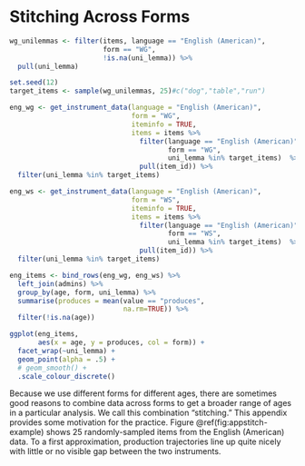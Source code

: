 # Stitching Across Forms {#appendix-stitching}



```r

wg_unilemmas <- filter(items, language == "English (American)", 
                       form == "WG", 
                       !is.na(uni_lemma)) %>% 
  pull(uni_lemma)

set.seed(12)
target_items <- sample(wg_unilemmas, 25)#c("dog","table","run")

eng_wg <- get_instrument_data(language = "English (American)",
                              form = "WG", 
                              iteminfo = TRUE, 
                              items = items %>%
                                filter(language == "English (American)", 
                                       form == "WG", 
                                       uni_lemma %in% target_items)  %>%
                                pull(item_id)) %>%
  filter(uni_lemma %in% target_items)

eng_ws <- get_instrument_data(language = "English (American)",
                              form = "WS", 
                              iteminfo = TRUE, 
                              items = items %>%
                                filter(language == "English (American)", 
                                       form == "WS", 
                                       uni_lemma %in% target_items)  %>%
                                pull(item_id)) %>%
  filter(uni_lemma %in% target_items)

eng_items <- bind_rows(eng_wg, eng_ws) %>%
  left_join(admins) %>%
  group_by(age, form, uni_lemma) %>%
  summarise(produces = mean(value == "produces", 
                            na.rm=TRUE)) %>%
  filter(!is.na(age))

ggplot(eng_items, 
       aes(x = age, y = produces, col = form)) + 
  facet_wrap(~uni_lemma) +
  geom_point(alpha = .5) + 
  # geom_smooth() +
  .scale_colour_discrete()
```

Because we use different forms for different ages, there are sometimes good reasons to combine data across forms to get a broader range of ages in a particular analysis. We call this combination "stitching." This appendix provides some motivation for the practice. Figure \@ref(fig:appstitch-example) shows 25 randomly-sampled items from the English (American) data. To a first approximation, production trajectories line up quite nicely with little or no visible gap between the two instruments. 



<!-- In contrast, this procedure does not work for full percentile ranks -- presumably because of the differences in difif -->
<!-- We can "stitch" across WS and WG forms to get a fuller picture of production across ages. There are several ways to accomplish this. The simplest is to use proportions for each form.  -->
<!-- This isn't particularly good. -->

<!-- ```{r appstitch-eng_prod} -->
<!-- num_words <- items %>% -->
<!--   filter(type == "word") %>% -->
<!--   group_by(language, form) %>% -->
<!--   summarise(n = n()) -->

<!-- vocab_data <- admins %>% -->
<!--   select(data_id, language, form, age, sex,  -->
<!--          mom_ed, birth_order, production, comprehension) %>%  -->
<!--   left_join(num_words) %>% -->
<!--   mutate(no_production = n - production) -->

<!-- eng_prod_data <- vocab_data %>% -->
<!--   filter(language == "English (American)") %>% -->
<!--   mutate(mean = production / n) -->

<!-- ggplot(eng_prod_data, -->
<!--        aes(x = age, y = mean, col = form)) + -->
<!--   facet_wrap(~language) + -->
<!--   geom_jitter(width = .4, size = 1, alpha = .1) + -->
<!--   geom_smooth() +  -->
<!--   # geom_line(data = ws_prod_preds, -->
<!--   #           aes(y = pred, col = percentile, group = percentile)) + -->
<!--   .scale_colour_discrete(name="Percentile") + -->
<!--   scale_x_continuous(name = "Age (months)", -->
<!--                      breaks = seq(8, 30, 4), -->
<!--                      limits = c(8, 30)) + -->
<!--   scale_y_continuous(breaks = c(0, .5, 1), lim = c(0, 1), -->
<!--                      name = "Production Vocabulary") + -->
<!--   theme(legend.position = "bottom") -->
<!-- ``` -->

<!-- You can also stitch item by item, this is trickier but better.  -->


